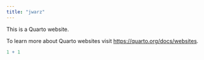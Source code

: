```yaml
---
title: "jwarz"
---
```


This is a Quarto website.

To learn more about Quarto websites visit <https://quarto.org/docs/websites>.

```r
1 + 1
```
